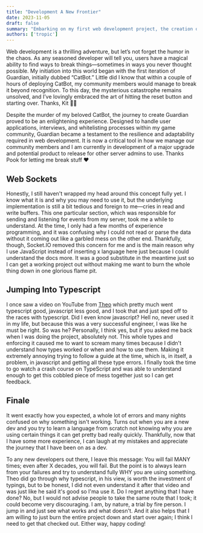 ```yaml
---
title: "Development A New Frontier"
date: 2023-11-05
draft: false
summary: "Embarking on my first web development project, the creation of Guardian, a bot designed to automate tasks within my game community, was a comedic journey filled with lessons learned—from the mysterious antics of the initial iteration, CatBot, to navigating the complexities of websockets, TypeScript, and managing changes across dual languages."
authors: ['tropic']
---
```


Web development is a thrilling adventure, but let’s not forget the humor in the chaos. As any seasoned developer will tell you, users have a magical ability to find ways to break things—sometimes in ways you never thought possible. My initiation into this world began with the first iteration of Guardian, initially dubbed “CatBot.” Little did I know that within a couple of hours of deploying CatBot, my community members would manage to break it beyond recognition. To this day, the mysterious catastrophe remains unsolved, and I’ve lovingly embraced the art of hitting the reset button and starting over. Thanks, Kit 🥲🥲

Despite the murder of my beloved CatBot, the journey to create Guardian proved to be an enlightening experience. Designed to handle user applications, interviews, and whitelisting processes within my game community, Guardian became a testament to the resilience and adaptability required in web development. It is now a critical tool in how we manage our community members and I am currently in development of a major upgrade and potential product to release for other server admins to use. Thanks Pook for letting me break stuff ❤️

## Web Sockets
Honestly, I still haven't wrapped my head around this concept fully yet. I know what it is and why you may need to use it, but the underlying implementation is still a bit tedious and foreign to me—cries in read and write buffers. This one particular section, which was responsible for sending and listening for events from my server, took me a while to understand. At the time, I only had a few months of experience programming, and it was confusing why I could not read or parse the data without it coming out like a garbled mess on the other end. Thankfully, though, Socket.IO removed this concern for me and is the main reason why I use JavaScript instead of inserting x language here just because I could understand the docs more. It was a good substitute in the meantime just so I can get a working project out without making me want to burn the whole thing down in one glorious flame pit.

## Jumping Into Typescript
I once saw a video on YouTube from [Theo](https://www.youtube.com/@t3dotgg) which pretty much went typescript good, javascript less good, and I took that and just sped off to the races with typescript. Did I even know javascript? Hell no, never used it in my life, but because this was a very successful engineer, I was like he must be right. So was he? Personally, I think yes, but if you asked me back when I was doing the project, absolutely not. This whole types and enforcing it caused me to want to scream many times because I didn't understand how types worked or when and how to use them. Making it extremely annoying trying to follow a guide at the time, which is, in itself, a problem, in javascript and getting all these type errors. I finally took the time to go watch a crash course on TypeScript and was able to understand enough to get this cobbled piece of mess together just so I can get feedback.

## Finale
It went exactly how you expected, a whole lot of errors and many nights confused on why something isn't working. Turns out when you are a new dev and you try to learn a language from scratch not knowing why you are using certain things it can get pretty bad really quickly. Thankfully, now that I have some more experience, I can laugh at my mistakes and appreciate the journey that I have been on as a dev.

To any new developers out there, I leave this message: You will fail MANY times; even after X decades, you will fail. But the point is to always learn from your failures and try to understand fully WHY you are using something. Theo did go through why typescript, in his view, is worth the investment of typings, but to be honest, I did not even understand it after that video and was just like he said it's good so I'ma use it. Do I regret anything that I have done? No, but I would not advise people to take the same route that I took; it could become very discouraging. I am, by nature, a trial by fire person. I jump in and just see what works and what doesn't. And it also helps that I am willing to just burn the entire project down and start over again; I think I need to get that checked out. Either way, happy coding!
